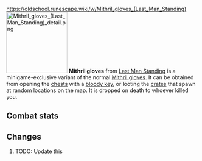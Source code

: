 https://oldschool.runescape.wiki/w/Mithril_gloves_(Last_Man_Standing)
{{Infobox Item
|name = Mithril gloves
|image = [[File:Mithril gloves (Last Man Standing).png]]
|release = [[04 August]] [[2016]]
|update = Last Man Standing Beta and Splashing Restrictions  # TODO: Update this
|members = No
|quest = No
|tradeable = No
|placeholder = No
|equipable = Yes
|stackable = No
|noteable = Yes
|options = Wield, Drop   # TODO: Update this
|examine = A pair of nice gloves.
|value = 350
|alchable = No
|weight = 0.226
|id = 20581
}}
[[File:Mithril gloves (Last Man Standing) detail.png|160px|left]]
'''Mithril gloves''' from [[Last Man Standing]] is a minigame-exclusive variant of the normal [[Mithril gloves]]. It can be obtained from opening the [[Chest (Last Man Standing)|chests]] with a [[bloody key]], or looting the [[Crate (Last Man Standing)|crates]] that spawn at random locations on the map. It is dropped on death to whoever killed you.

==Combat stats==
{{Infobox Bonuses
|astab = 6
|aslash = 6
|acrush = 6
|amagic = 3
|arange = 6
|dstab = 6
|dslash = 6
|dcrush = 6
|dmagic = 3
|drange = 6
|str = 6
|rstr = 0
|mdmg = 0
|prayer = 0
|slot = hands
|image = [[File:Mithril gloves equipped male.png|160px]]
|altimage = [[File:Mithril gloves equipped female.png|160px]]
}}



==Changes==
# TODO: Update this
{{Subject changes header}}
{{Subject changes
|date = 4 August 2016
|update = Last Man Standing
|change = The item was made fully available with the release of Last Man Standing.
}}
{{Subject changes footer}}

{{Last Man Standing In-game Items}}